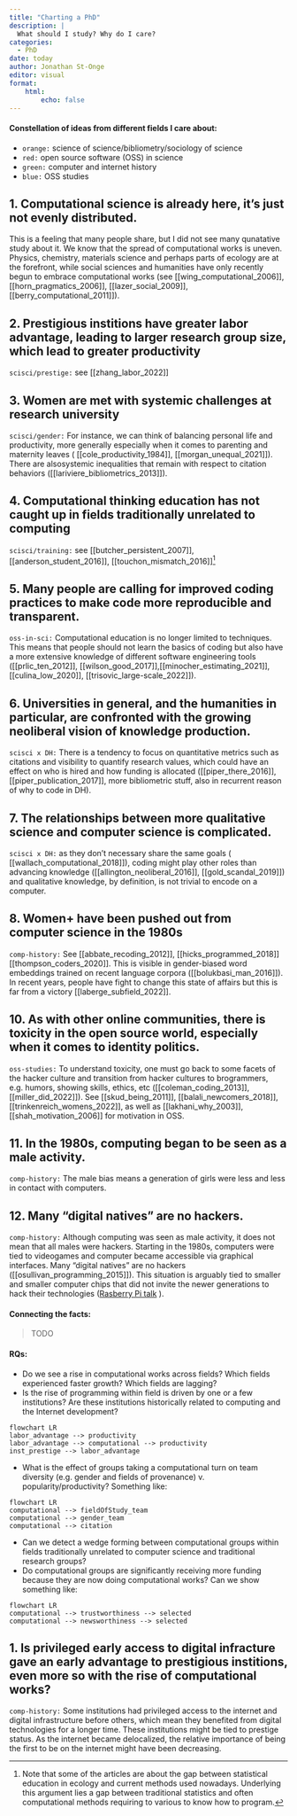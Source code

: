 ```yaml
---
title: "Charting a PhD"
description: |
  What should I study? Why do I care?
categories:
  - PhD
date: today
author: Jonathan St-Onge
editor: visual
format: 
    html:
        echo: false
---
```


#### Constellation of ideas from different fields I care about:

- `orange:` science of science/bibliometry/sociology of science
- `red:` open source software (OSS) in science
- `green:` computer and internet history
- `blue:` OSS studies

::: {.callout-caution collapse="true" icon=false}
## 1. Computational science is already here, it's just not evenly distributed. 

This is a feeling that many people share, but I did not see many qunatative study about it. We know that the spread of computational works is uneven. Physics, chemistry, materials science and perhaps parts of ecology are at the forefront, while social sciences and humanities have only recently begun to embrace computational works  (see [[wing_computational_2006]], [[horn_pragmatics_2006]], [[lazer_social_2009]], [[berry_computational_2011]]). 
:::

::: {.callout-warning collapse="true" icon=false}
## 2. Prestigious institions have greater labor advantage, leading to larger research group size, which lead to greater productivity 
`scisci/prestige:` see [[zhang_labor_2022]]
:::

::: {.callout-warning collapse="true" icon=false}
## 3. Women are met with systemic challenges at research university 

`scisci/gender:` For instance, we can think of balancing personal life and productivity, more generally especially when it comes to parenting and maternity leaves ( [[cole_productivity_1984]], [[morgan_unequal_2021]]). There are alsosystemic inequalities that remain with respect to citation behaviors ([[lariviere_bibliometrics_2013]]). 
:::

::: {.callout-warning collapse="true" icon=false}
## 4. Computational thinking education has not caught up in fields traditionally unrelated to computing 
`scisci/training:` see [[butcher_persistent_2007]], [[anderson_student_2016]], [[touchon_mismatch_2016]][^1] 
:::

::: {.callout-important collapse="true" icon=false}
## 5. Many people are calling for improved coding practices to make code more reproducible and transparent. 
`oss-in-sci:` Computational education is no longer limited to techniques. This means that people should not learn the basics of coding but also have a more extensive knowledge of different software engineering tools ([[prlic_ten_2012]], [[wilson_good_2017]],[[minocher_estimating_2021]], [[culina_low_2020]], [[trisovic_large-scale_2022]]).
:::

::: {.callout-warning collapse="true" icon=false}
## 6. Universities in general, and the humanities in particular, are confronted with the growing neoliberal vision of knowledge production. 
`scisci x DH:` There is a tendency to focus on quantitative metrics such as citations and visibility to quantify research values, which could have an effect on who is hired and how funding is allocated ([[piper_there_2016]], [[piper_publication_2017]], more bibliometric stuff, also in recurrent reason of why to code in DH).
:::

::: {.callout-warning collapse="true" icon=false}
## 7. The relationships between more qualitative science and computer science is complicated.
`scisci x DH:` as they don't necessary share the same goals ( [[wallach_computational_2018]]), coding might play other roles than advancing knowledge ([[allington_neoliberal_2016]], [[gold_scandal_2019]]) and qualitative knowledge, by definition, is not trivial to encode on a computer.
:::

::: {.callout-tip collapse="true" icon=false}
## 8. Women+ have been pushed out from computer science in the 1980s 

`comp-history:` See [[abbate_recoding_2012]], [[hicks_programmed_2018]] [[thompson_coders_2020]]. This is visible in gender-biased word embeddings trained on recent language corpora ([[bolukbasi_man_2016]]). In recent years, people have fight to change this state of affairs but this is far from a victory [[laberge_subfield_2022]]. 
:::

::: {.callout-note collapse="true" icon=false}
## 10. As with other online communities, there is toxicity in the open source world, especially when it comes to identity politics.
`oss-studies:` To understand toxicity, one must go back to some facets of the hacker culture and transition from hacker cultures to brogrammers, e.g. humors, showing skills, ethics, etc ([[coleman_coding_2013]], [[miller_did_2022]]). See [[skud_being_2011]], [[balali_newcomers_2018]], [[trinkenreich_womens_2022]], as well as  [[lakhani_why_2003]], [[shah_motivation_2006]] for motivation in OSS. 
:::

::: {.callout-tip collapse="true" icon=false}
## 11. In the 1980s, computing began to be seen as a male activity. 
`comp-history:` The male bias means a generation of girls were less and less in contact with computers.
:::

::: {.callout-tip collapse="true" icon=false}
## 12. Many "digital natives" are no hackers. 
`comp-history:` Although computing was seen as male activity, it does not mean that all males were hackers. Starting in the 1980s, computers were tied to videogames and computer became accessible via graphical interfaces. Many "digital natives" are no hackers ([[osullivan_programming_2015]]). This situation is arguably tied to smaller and smaller computer chips that did not invite the newer generations to hack their technologies ([Rasberry Pi talk](https://www.youtube.com/watch?v=Yl8RwxNQTxk) ). 
:::

#### Connecting the facts:

> TODO

#### RQs:

- Do we see a rise in computational works across fields? Which fields experienced faster growth? Which fields are lagging?
- Is the rise of programming within field is driven by one or a few institutions? Are these institutions historically related to computing and the Internet development?

```mermaid
flowchart LR
labor_advantage --> productivity 
labor_advantage --> computational --> productivity
inst_prestige --> labor_advantage
```

- What is the effect of groups taking a computational turn on team diversity (e.g. gender and fields of provenance) v. popularity/productivity? Something like:

```mermaid
flowchart LR
computational --> fieldOfStudy_team
computational --> gender_team
computational --> citation
```

- Can we detect a wedge forming between computational groups within fields traditionally unrelated to computer science and traditional research groups? 
- Do computational groups are significantly receiving more funding because they are now doing computational works? Can we show something like:

```mermaid
flowchart LR
computational --> trustworthiness --> selected 
computational --> newsworthiness --> selected
```


::: {.callout-note collapse="true" appearance="simple" icon=false}
## 1.  Is privileged early access to digital infracture gave an early advantage to prestigious institions, even more so with the rise of computational works?
`comp-history:` Some institutions had privileged access to the internet and digital infrastructure before others, which mean they benefited from digital technologies for a longer time. These institutions might be tied to prestige status. As the internet became delocalized, the relative importance of being the first to be on the internet might have been decreasing.
::: 

[^1]: Note that some of the articles are about the gap between statistical education in ecology and current methods used nowadays. Underlying this argument lies a gap between traditional statistics and often computational methods requiring to various to know how to program. 
